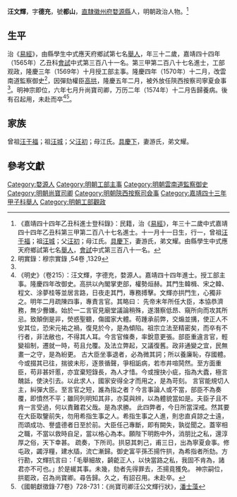 {{明清人物信息框
| 姓名 = 汪文輝
| 原名 =
| 圖片名稱= 
| 圖片大小 =
| 圖片說明 = 
| 最高職務 = 尚寶司卿
| 國家 = 大明 
| 爵位 =
| 籍貫 = [[南直隸|直隸]][[徽州府|徽州府]][[婺源縣|婺源縣]]
| 族裔 = 
| 字號 = 字德充，號都山
| 諡號 =
| 出生日期 = 嘉靖十三年（1534年）十一月十八日
| 出生地點 =
| 逝世日期 = 萬曆十二年（1584年）四月二十三日
| 逝世地點 =
| 墓葬 =
| 配偶 = 游氏，封宜人
| 親屬 = （子）士賢（县丞）、士仁（主簿）、士弘、士賓、士佐、士弼<br>（孫）乾正、坤正、師正、履正、同正、随正、观正、復正、颐正
| 出身 =
* 嘉靖四十三年甲子科舉人
* 嘉靖四十四年乙丑科同進士出身
| 經歷 =
| 著作 =  
}}
'''汪文輝'''{{BD|1534年||1584年||W}}，字'''德充'''，號'''都山'''，[[南直隸|直隸]][[徽州府|徽州府]][[婺源縣|婺源縣]]人，明朝政治人物。<ref>《嘉靖四十四年乙丑科進士登科錄》：民籍，治《[[易經|易經]]》，年三十二歲中式嘉靖四十四年乙丑科第三甲第二百八十七名進士。十一月十一日生，行一，曾祖[[汪于福|汪于福]]；祖[[汪城|汪城]]；父[[汪初|汪初]]；母江氏。[[具慶下|具慶下]]，妻游氏，弟文耀。由縣學生中式應天府鄉試第七名[[舉人|舉人]]，[[會試|會試]]中式第三百八十一名。</ref>

==生平==
治《[[易經|易經]]》，由縣學生中式應天府鄉試第七名[[舉人|舉人]]，年三十二歲，嘉靖四十四年（1565年）乙丑科[[會試|會試]]中式第三百八十一名。第三甲第二百八十七名進士，工部观政，隆慶三年（1569年）十月授工部主事。隆慶四年（1570年）十二月，改雲南道監察御史<ref name="明實錄：穆宗實錄 ,54卷 ,1329">明實錄：穆宗實錄 ,54卷 ,1329</ref>，因彈劾權臣[[高拱|高拱]]，隆慶五年二月，被外放任陝西按察司寧夏僉事<ref name="明實錄：穆宗實錄 ,54卷 ,1329"/>。明神宗即位，六年七月升尚寶司卿，万历二年（1574年）十二月告歸養病。後有召起用，未赴而卒<ref>《明史》（卷215）：汪文輝，字德充，婺源人。嘉靖四十四年進士。授工部主事。隆慶四年改御史。高拱以內閣掌吏部，權勢烜赫。其門生韓楫、宋之韓、程文、涂夢桂等並居言路，日夜走其門，專務搏擊。文輝亦拱門生，心獨非之。明年二月疏陳四事，專責言官。其略曰： 先帝末年所任大臣，本協恭濟務，無少釁嫌。始於一二言官見廟堂議論稍殊，遂潛察低昂、窺所向而攻其所忌。致顛倒是非，熒惑聖聽，傷國家大體。苟踵承前弊，交煽並搆，使正人不安其位，恐宋元祐之禍，復見於今，是為傾陷。祖宗立法至精密矣，而卒有不行者，非法敝也，不得其人耳。今言官條奏，率銳意更張。部臣重違言官，輕變祖制，遷就一時，苟且允覆。及法立弊起，又議復舊。政非通變之宜，民無畫一之守，是為紛更。 古大臣坐事退者，必為微其詞；所以養廉恥，存國體。今或掇其已往，揣彼未形，逐景循聲，爭相詬病，若市井喧鬨然。至方面重臣，苟非甚奸慝，亦宜棄短錄長，為人才惜。今或搜抉小疵，指為大蠹，極言醜詆，使決引去。以此求人，國家安得全才而用之，是為苛刻。 言官能規切人主，糾彈大臣。至言官之短，誰為指之者？今言事論人或不當，部臣不為奏覆，即憤然不平；雖同列明知其非，亦莫與辨，以為體貌當如是。夫臣子且不肯一言受過，何以責難君父哉。是為求勝。 此四弊者，今日所當深戒。然其要在大臣取鑒前失，勿用希指生事之人。希指生事之人進，則忠直貞諒之士遠，而頌成功、譽盛德者日至於前。大臣任己專斷，即有闕失，孰從聞之。蓋宰相之職，不當以救時自足，當以格心為本。願陛下明飭中外，消朋比之私，還淳厚之俗，天下幸甚。 疏奏，下所司。拱惡其刺己，甫三日，出為寧夏僉事。修屯政，蠲浮糧，建水牐，流亡漸歸。御史富平孫丕揚忤拱，為希指者所劾。方行勘，文輝抗言曰：「毛舉細故，齮齕正人，以快當路之私，我固不肯為，諸君亦不可也。」於是緩其事。未幾，劾者先得罪去，丕揚竟獲免。 神宗嗣位，拱罷政，召為尚寶卿。尋告歸。久之，有詔召用。未赴卒。</ref><ref>《國朝獻徵錄·77卷》728-731：《尚寶司卿汪公文輝行狀》，[[潘士藻|潘士藻]]</ref>。

==家族== 
曾祖[[汪于福|汪于福]]；祖[[汪城|汪城]]；父[[汪初|汪初]]；母江氏。[[具慶下|具慶下]]，妻游氏，弟文耀。

==參考文獻==
{{reflist}}

{{嘉靖四十四年乙丑科殿试金榜}}

{{DEFAULTSORT:Wwang汪}}
[[Category:婺源人|Category:婺源人]]
[[Category:明朝工部主事|Category:明朝工部主事]]
[[Category:明朝雲南道監察御史|Category:明朝雲南道監察御史]]
[[Category:明朝尚寶司卿|Category:明朝尚寶司卿]]
[[Category:明朝陝西按察司僉事|Category:明朝陝西按察司僉事]]
[[Category:嘉靖四十三年甲子科舉人|Category:嘉靖四十三年甲子科舉人]]
[[Category:明朝工部觀政|Category:明朝工部觀政]]